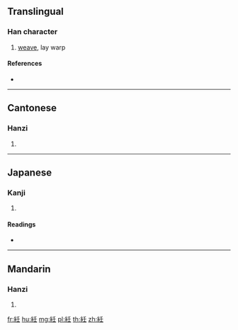 {{character info/new}}
{{also|纴}}
==Translingual==

===Han character===
{{Han char|rn=120|rad=糸|as=04|sn=10|four=22914|canj=VFHG}}

# [[weave]], lay warp<!-- missing comma or set phrase? -->

====References====
* {{Han ref|kx=0918.080|dkj=27297|dj=1348.040|hdz=53374.050|uh=7D1D|ud=32029|bh=D351|bd=54097}}

----

==Cantonese==

===Hanzi===
{{yue-hanzi|jyut=jam6|y=yam6|sim=纴}}

# {{defn|lang=yue|sort=糸04}}

----

==Japanese==

===Kanji===
{{ja-kanji|grade=|rs=糸04}}

# {{defn|lang=ja|sort=糸04}}

====Readings====
* {{ja-readings|on=[[じん]] (jin), [[にん]] (nin)|kun=[[はたいと]] (hataito)}}

----

==Mandarin==

===Hanzi===
{{cmn-hanzi|sim=纴|pin=[[rén]] ([[ren2]])|wg=jen<sup>2</sup>}}

# {{defn|lang=cmn|sort=糸04}}

[[fr:紝]]
[[hu:紝]]
[[mg:紝]]
[[pl:紝]]
[[th:紝]]
[[zh:紝]]